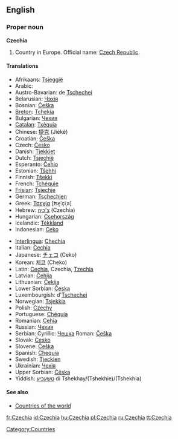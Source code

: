 ==English==

===Proper noun===
'''Czechia'''

# Country in Europe. Official name: [[Czech Republic]].

====Translations====
{{top}}
*Afrikaans: [[Tsjeggië]]
*Arabic: {{ARchar|[[تشيك]]}}
*Austro-Bavarian: de [[Tschechei]]
*Belarusian: [[Чэхія]]
*Bosnian: [[Češka]] {{f}}
*[[Breton]]: [[Tchekia]]
*Bulgarian: [[Чехия]]
*[[Catalan]]: [[Txèquia]] 
*Chinese: [[捷克]] (Jiékè)
*Croatian: [[Češka]] {{f}}
*Czech: [[Česko]] {{n}}
*Danish: [[Tjekkiet]] 
*Dutch: [[Tsjechië]] {{n}}
*Esperanto: [[Ĉeĥio]]
*Estonian: [[Tšehhi]]
*Finnish: [[Tšekki]]
*French: [[Tchéquie]] {{f}}
*[[Frisian]]: [[Tsjechje]]
*German: [[Tschechien]]
*Greek: [[Τσεχία]] [ʦe̞ˈçiˌa] {{f}}
*Hebrew: [[צ'כיה]] (Czechia)
*Hungarian: [[Csehország]]
*Icelandic: [[Tékkland]]
*Indonesian: [[Ceko]]
{{mid}}
*[[Interlingua]]: [[Chechia]]
*Italian: [[Cechia]]
*Japanese: [[チェコ]] (Ceko)
*Korean: [[체코]] (Cheko)
*Latin: [[Cechia]], Czechia, [[Tzechia]]
*Latvian: [[Čehija]] {{f}}
*Lithuanian: [[Čekija]]
*Lower Sorbian:  [[Česka]] {{f}}
*Luxembourgish: d'[[Tschechei]]
*Norwegian: [[Tsjekkia]]
*Polish: [[Czechy]] {{p}}
*Portuguese: [[Chéquia]]
*Romanian: [[Cehia]]
*Russian: [[Чехия]]
*Serbian: Cyrillic: [[Чешка]] {{f}} Roman: [[Češka]] {{f}}
*Slovak: [[Česko]] {{n}}
*Slovene: [[Češka]] {{f}}
*Spanish: [[Chequia]]
*Swedish: [[Tjeckien]]
*Ukrainian: [[Чехія]]
*Upper Sorbian: [[Čěska]] {{f}}
*Yiddish: [[טשעכיע]] di Tshekhay/(Tshekhie)/(Tshekhia)
{{bottom}}

====See also====
*[[Countries of the world]]

[[Category:Countries]]

[[fr:Czechia]]
[[id:Czechia]]
[[hu:Czechia]]
[[pl:Czechia]]
[[ru:Czechia]]
[[tt:Czechia]]